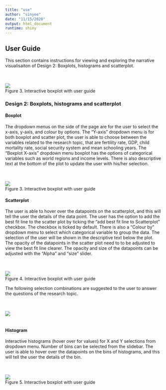 ---
title: "use"
author: "sinyee"
date: "11/15/2020"
output: html_document
runtime: shiny
---

## User Guide

This section contains instructions for viewing and exploring the narrative visualisaiton of Design 2: Boxplots, histograms and scatterplot.

<br>  
![](boxmain.png)  
Figure 3. Interactive boxplot with user guide
<br>

### Design 2: Boxplots, histograms and scatterplot 
#### Boxplot
The dropdown menus on the side of the page are for the user to select the x-axis, y-axis, and colour by options. The “Y-axis” dropdown menu is for both boxplot and scatter plot, the user is able to choose between the variables related to the research topic, that are fertility rate, GDP, child mortality rate, social security system and mean schooling years. The “Boxplot X-axis” dropdown menu boxplot has the options of categorical variables such as world regions and income levels. There is also descriptive text at the bottom of the plot to update the user with his/her selection. 

<br>  
![](boxplot.png)  
Figure 3. Interactive boxplot with user guide
<br>

#### Scatterplot
The user is able to hover over the datapoints on the scatterplot, and this will tell the user the details of the data point. The user has the option to add the best fit line to the scatter plot by ticking the “add best fit line to Scatterplot” checkbox. The checkbox is ticked by default. There is also a “Colour by” dropdown menu to select which categorical variable to group the data. The selection of the user will be shown in the descriptive text below the plot. The opacity of the datapoints in the scatter plot need to to be adjusted to view the best fit line clearer. The opacity and size of the datapoints can be adjusted with the “Alpha” and “size” slider. 

<br>  
![](scatter.png)  
Figure 4. Interactive boxplot with user guide
<br>

The following selection combinations are suggested to the user to answer the questions of the research topic.

<br>  
![](table.png)  
<br>

#### Histogram
Interactive histograms (hover over for values) for X and Y selections from dropdown menu. Number of bins can be selected from the slidebar. The user is able to hover over the datapoints on the bins of histograms, and this will tell the user the details of the bin.

<br>  
![](hist.png)  
Figure 5. Interactive boxplot with user guide
<br>

